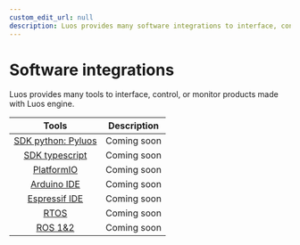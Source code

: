```yaml
---
custom_edit_url: null
description: Luos provides many software integrations to interface, control, or monitor products made with Luos engine.
---
```


# Software integrations

Luos provides many tools to interface, control, or monitor products made with Luos engine.

|                        Tools                        | Description |
| :-------------------------------------------------: | :---------: |
|         [SDK python: Pyluos](./pyluos.mdx)          | Coming soon |
| [SDK typescript](https://github.com/Luos-io/sdk-ts) | Coming soon |
|            [PlatformIO](/tutorials/pio)             | Coming soon |
|          [Arduino IDE](/tutorials/arduino)          | Coming soon |
|           [Espressif IDE](/tutorials/esp)           | Coming soon |
|             [RTOS](/tutorials/freertos)             | Coming soon |
|                [ROS 1&2](./ros.mdx)                 | Coming soon |
